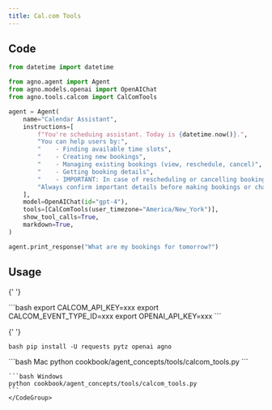 ```yaml
---
title: Cal.com Tools
---
```


## Code

```python cookbook/agent_concepts/tools/calcom_tools.py
from datetime import datetime

from agno.agent import Agent
from agno.models.openai import OpenAIChat
from agno.tools.calcom import CalComTools

agent = Agent(
    name="Calendar Assistant",
    instructions=[
        f"You're scheduing assistant. Today is {datetime.now()}.",
        "You can help users by:",
        "    - Finding available time slots",
        "    - Creating new bookings",
        "    - Managing existing bookings (view, reschedule, cancel)",
        "    - Getting booking details",
        "    - IMPORTANT: In case of rescheduling or cancelling booking, call the get_upcoming_bookings function to get the booking uid. check available slots before making a booking for given time",
        "Always confirm important details before making bookings or changes.",
    ],
    model=OpenAIChat(id="gpt-4"),
    tools=[CalComTools(user_timezone="America/New_York")],
    show_tool_calls=True,
    markdown=True,
)

agent.print_response("What are my bookings for tomorrow?")
```

## Usage

<Steps>
  <Snippet file="create-venv-step.mdx" />

{' '}

<Step title="Set your API keys">
  ```bash export CALCOM_API_KEY=xxx export CALCOM_EVENT_TYPE_ID=xxx export OPENAI_API_KEY=xxx ```
</Step>

{' '}

<Step title="Install libraries">```bash pip install -U requests pytz openai agno ```</Step>

  <Step title="Run Agent">
    <CodeGroup>
    ```bash Mac
    python cookbook/agent_concepts/tools/calcom_tools.py
    ```

    ```bash Windows
    python cookbook/agent_concepts/tools/calcom_tools.py
    ```
    </CodeGroup>

  </Step>
</Steps>
